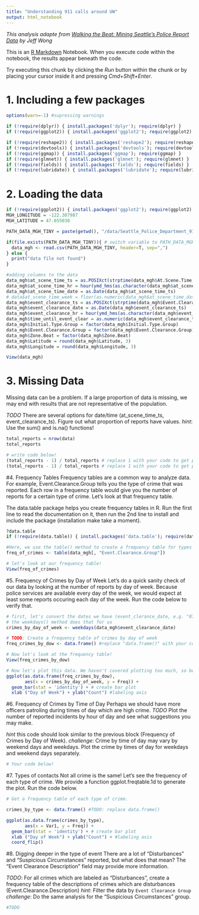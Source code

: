 ```yaml
---
title: "Understanding 911 calls around UW"
output: html_notebook
---
```

_This analysis adapte from [Walking the Beat: Mining Seattle’s Police Report Data](https://www.bayesimpact.org/stories/?name=walking-the-beat-mining-seattles-police-report-data) by Jeff Wong_

This is an [R Markdown](http://rmarkdown.rstudio.com) Notebook. When you execute code within the notebook, the results appear beneath the code. 

Try executing this chunk by clicking the *Run* button within the chunk or by placing your cursor inside it and pressing *Cmd+Shift+Enter*. 

# 1. Including a few packages
```r
options(warn=-1) #supressing warnings

if (!require(dplyr)) { install.packages('dplyr'); require(dplyr) }
if (!require(ggplot2)) { install.packages('ggplot2'); require(ggplot2) }

if (!require(reshape2)) { install.packages('reshape2'); require(reshape2) }
if (!require(devtools)) { install.packages('devtools'); require(devtools) }
if (!require(ggmap)) { install.packages('ggmap'); require(ggmap) }
if (!require(glmnet)) { install.packages('glmnet'); require(glmnet) }
if (!require(fields)) { install.packages('fields'); require(fields) }
if (!require(lubridate)) { install.packages('lubridate'); require(lubridate) }
```

# 2. Loading the data
```r
if (!require(ggplot2)) { install.packages('ggplot2'); require(ggplot2) } 
MGH_LONGITUDE = -122.307987
MGH_LATITUDE = 47.655038

PATH_DATA_MGH_TINY = paste(getwd(), "/data/Seattle_Police_Department_911_Incident_Response_Near_MGH_tiny.csv", sep = "")

if(file.exists(PATH_DATA_MGH_TINY)){ # switch variable to PATH_DATA_MGH_TINY if there are issues with scale of data
  data_mgh <- read.csv(PATH_DATA_MGH_TINY, header=T, sep=",")
} else {
  print("data file not found")
}

#adding columns to the data
data_mgh$at_scene_time_ts = as.POSIXct(strptime(data_mgh$At.Scene.Time, "%m/%d/%Y %I:%M:%S %p")) #converting time from String to date and time representation (POSIXct)
data_mgh$at_scene_time_hr = hour(ymd_hms(as.character(data_mgh$at_scene_time_ts)))
data_mgh$at_scene_time_date = as.Date(data_mgh$at_scene_time_ts)
# data$at_scene_time_week = floor(as.numeric(data_mgh$at_scene_time_date - min(data_mgh$at_scene_time_date, na.rm=TRUE)) / 7) + 1
data_mgh$event_clearance_ts = as.POSIXct(strptime(data_mgh$Event.Clearance.Date, "%m/%d/%Y %I:%M:%S %p"))
data_mgh$event_clearance_date = as.Date(data_mgh$event_clearance_ts)
data_mgh$event_clearance_hr = hour(ymd_hms(as.character(data_mgh$event_clearance_ts)))
data_mgh$time_until_event_clear = as.numeric(data_mgh$event_clearance_ts - data_mgh$at_scene_time_ts)
data_mgh$Initial.Type.Group = factor(data_mgh$Initial.Type.Group)
data_mgh$Event.Clearance.Group = factor(data_mgh$Event.Clearance.Group)
data_mgh$Zone.Beat = factor(data_mgh$Zone.Beat)
data_mgh$Latitude = round(data_mgh$Latitude, 3)
data_mgh$Longitude = round(data_mgh$Longitude, 3)

View(data_mgh)
```

# 3. Missing Data
Missing data can be a problem. If a large proportion of data is missing, we may end with results that are not representative of the population.

*TODO* There are several options for date/time (at_scene_time_ts, event_clearance_ts). Figure out what proportion of reports have values. 
_hint_: Use the sum() and is.na() functions!
```r
total_reports = nrow(data)
total_reports

# write code below!
(total_reports - 1) / total_reports # replace 1 with your code to get proportion of rows that have at_scene_time_ts
(total_reports - 1) / total_reports # replace 1 with your code to get proportion of rows that have at_scene_time_ts

```

#4. Frequency Tables
Frequency tables are a common way to analyze data. For example, Event.Clearance.Group tells you the type of crime that was reported. Each row in a frequency table would give you the number of reports for a certain type of crime. Let's look at that frequency table.

The data.table package helps you create frequency tables in R. Run the first line to read the documentation on it, then run the 2nd line to install and include the package (installation make take a moment).
```r
?data.table
if (!require(data.table)) { install.packages('data.table'); require(data.table) }

#Here, we use the table() method to create a frequency table for types of crime
freq_of_crimes <- table(data_mgh[, "Event.Clearance.Group"])

# let's look at our frequency table!  
View(freq_of_crimes)
```



#5. Frequency of Crimes by Day of Week
Let's do a quick sanity check of our data by looking at the number of reports by day of week. Because police services are available every day of the week, we would expect at least some reports occuring each day of the week. Run the code below to verify that.
```r
# first, let's convert the dates we have (event_clerance_date, e.g. "07/19/2010 05:04:00 AM") to days of the week (e.g. "Monday")
# the weekdays() method does that for us
crimes_by_day_of_week <- weekdays(data_mgh$event_clearance_date)

# TODO: Create a frequency table of crimes by day of week
freq_crimes_by_dow <- data.frame() #replace "data.frame()" with your code!

# Now let's look at the frequency table!
View(freq_crimes_by_dow)

# Now let's plot this data. We haven't covered plotting too much, so be sure to ask questions about what's going on here!
ggplot(as.data.frame(freq_crimes_by_dow),
       aes(x = crimes_by_day_of_week, y = Freq)) +
  geom_bar(stat = 'identity') + # create bar plot
  xlab ("Day of Week") + ylab("Count") #labeling axis
```


#6. Frequency of Crimes by Time of Day
Perhaps we should have more officers patroling during times of day which are high crime. 
*TODO* Plot the number of reported incidents by hour of day and see what suggestions you may make. 

_hint_ this code should look similar to the previous block (Frequency of Crimes by Day of Week).
_challenge_: Crime by time of day may vary by weekend days and weekdays. Plot the crime by times of day for weekdays and weekend days separately.
```r
# Your code below!

```

#7. Types of contacts
Not all crime is the same! Let's see the frequency of each type of crime. We provide a function ggplot.freqtable.1d to generate the plot. Run the code below.
```r
# Get a frequency table of each type of crime.

crimes_by_type <- data.frame() #TODO: replace data.frame()

ggplot(as.data.frame(crimes_by_type),
       aes(x = Var1, y = Freq)) +
  geom_bar(stat = 'identity') + # create bar plot
  xlab ("Day of Week") + ylab("Count") + #labeling axis
  coord_flip()
```

#8. Digging deeper in the type of event
There are a lot of "Disturbances" and "Suspicious Circumstances" reported, but what does that mean? The "Event Clearance Description" field may provide more information. 

*TODO*: For all crimes which are labeled as "Disturbances", create a frequency table of the descriptions of crimes which are disturbances (Event.Clearance.Description)
_hint_: Filter the data by `Event Clearance Group`
_challenge_: Do the same analysis for the "Suspicious Circumstances" group.
```r
#TODO

```


